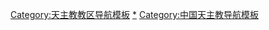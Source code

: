 [[Category:天主教教区导航模板|Category:天主教教区导航模板]]
[[Category:中国天主教教区|*]]
[[Category:中国天主教导航模板|Category:中国天主教导航模板]]